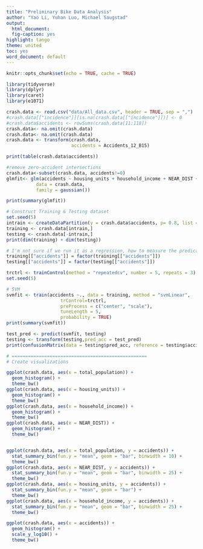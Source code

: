 ```yaml
---
title: "Preliminary Bike Data Analysis"
author: "Yao Li, Yuhan Luo, Michael Saugstad"
output:
  html_document:
  fig-caption: yes
highlight: tango
theme: united
toc: yes
word_document: default
---
```


```r
knitr::opts_chunk$set(echo = TRUE, cache = TRUE)
```

```r
library(tidyverse)
library(dplyr)
library(caret)
library(e1071)

crash.data <- read.csv("data/All_data.csv", header = TRUE, sep = ",")
#crash.data[["incidence"]][is.na(crash.data[["incidence"]])] <- 0
#crash.data$accidents <- rowSums(crash.data[11:118])
crash.data<- na.omit(crash.data)
crash.data<- na.omit(crash.data)
crash.data <- transform(crash.data,
                        accidents = Accidents_12_B15)

print(table(crash.data$accidents))

#remove zero-accident intersections
crash.data<-subset(crash.data, accidents!=0)
glmfit<- glm(accidents ~ housing_units + household_income + NEAR_DIST + Width_max + Rating_min + Speed_max + ACC_max + OneWay_max,
           data = crash.data,
           family = gaussian())

print(summary(glmfit))

# Construct Training & Testing dataset
set.seed(5)
intrain <- createDataPartition(y = crash.data$accidents, p= 0.8, list = FALSE)
training <- crash.data[intrain,]
testing <- crash.data[-intrain,]
print(dim(training) + dim(testing))

# I'm not sure if we run it as a regression, how to measure the predication performance, so I coverted accidents into categorical in order to run classification.
training[["accidents"]] = factor(training[["accidents"]])
testing[["accidents"]] = factor(testing[["accidents"]])

trctrl <- trainControl(method = "repeatedcv", number = 5, repeats = 3)
set.seed(5)

# SVM
svmfit <- train(accidents ~., data = training, method = "svmLinear",
                    trControl=trctrl,
                    preProcess = c("center", "scale"),
                    tuneLength = 5,
                    probability = TRUE)
print(summary(svmfit))

test_pred <- predict(svmfit, testing)
testing <- transform(testing,pred_acc = test_pred)
print(confusionMatrix(data = testing$pred_acc, reference = testing$accidents))

# ==================================================
# Create visualizations

ggplot(crash.data, aes(x = total_population)) +
  geom_histogram() +
  theme_bw()
ggplot(crash.data, aes(x = housing_units)) +
  geom_histogram() +
  theme_bw()
ggplot(crash.data, aes(x = household_income)) +
  geom_histogram() +
  theme_bw()
ggplot(crash.data, aes(x = NEAR_DIST)) +
  geom_histogram() +
  theme_bw()


ggplot(crash.data, aes(x = total_population, y = accidents)) +
  stat_summary_bin(fun.y = "mean", geom = "bar", binwidth = 10) +
  theme_bw()
ggplot(crash.data, aes(x = NEAR_DIST, y = accidents)) +
  stat_summary_bin(fun.y = "mean", geom = "bar", binwidth = 25) +
  theme_bw()
ggplot(crash.data, aes(x = housing_units, y = accidents)) +
  stat_summary_bin(fun.y = "mean", geom = "bar") +
  theme_bw()
ggplot(crash.data, aes(x = household_income, y = accidents)) +
  stat_summary_bin(fun.y = "mean", geom = "bar", binwidth = 25) +
  theme_bw()

ggplot(crash.data, aes(x = accidents)) +
  geom_histogram() +
  scale_y_log10() +
  theme_bw()
```
